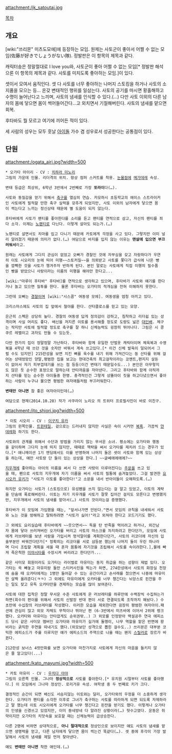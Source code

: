 attachment:/jk_satoutai.jpg

[[목차]]
== 개요 ==
[wiki:"쓰리몬" 미츠도모에]에 등장하는 모임. 원제는 사토군이 좋아서 어쩔 수 없는 모임(佐藤が好きでしょうがない隊). 정발판은 이 항목의 제목과 같다.

캐릭터송은 정말절대로 I love you와, 사토군이 좋아 어쩔 수 없는 모임[* 정발판 해석으론 이 항목의 제목과 같다. 사토를 미치도록 좋아하는 모임.]이 있다.

셋이서 모여서 움직인다. 셋 다 사토를 너무 좋아하는 나머지 스토킹을 하거나 사토의 소지품을 모으는 등… 온갖 변태적인 행위를 일삼는다. 사토의 공기를 마시면 황홀해하고 수명이 늘어난다고 느끼며, 사토의 냄새를 인식할 수 있다.(…) 다만 사토 이외의 다른 남자의 몸에 닿으면 몸이 썩어들어간다…고 외치면서 기절해버린다. 사토의 냄새를 맡으면 회복.

후타바도 뭘 모르고 여기에 끼어든 적이 있다.

세 사람의 성우는 모두 훗날 [[아이돌]] 가수 겸 성우로서 성공한다는 공통점이 있다. 
== 단원 ==
attachment:/ogata_airi.jpg?width=500
 * 오가타 아이리 - CV : [[치하라 미노리]]
 그림의 가운데 인물. 리더격의 위치. 항상 점퍼 스커트를 착용. [[눈물점]]에 [[메가데레]] 속성.

 변태 등급은 최상위, 6학년 3반에서 2번째로 가장 '''또라이'''다(…). 

 사토와 동질감을 얻기 위해서 [[축구]]를 열심히 연습. 카모하시 초등학교의 에이스 스트라이커인 사토에게 필적할 만한 축구 실력을 갖추게 되었지만, 사토 이외의 남자에게 닿으면 몸이 썩는다고 느끼는 정신상태 때문에 별 도움이 되지 않는다.

 후타바에게 사토가 팬티를 좋아한다를 소리를 듣고 팬티를 연적으로 삼고, 자신의 팬티를 죄다 소각. 이제는 [[노팬티]]로 다닌다. 이렇게 살아도 되는가.(…)

 노팬티로 살면서도 치마를 입고 다니기 때문에 카토에게 걱정을 사고 있다. 그렇지만 이미 널리 알려졌기 때문에 의미가 없다.(…) 여담으로 바지를 입지 않는 이유는 '''맨살에 입으면 부끄러워서'''라고.

 원래는 사토에게 그다지 관심이 없었고 오빠가 경찰인 것에 자부심을 갖고 자랑하다가 우연히 이토 시오리의 눈에 띄어 미행~~스토커질~~을 의뢰받고 사토를 쫓다가 급식에 나온 빵을 깜빡한 것을 사토가 챙겨주자 반하게 된다. 본인 말로는 사토에게 직접 미행의 필수품인 빵을 받았으니 사랑이라는 이름의 미행을 해야만 한다고... 

 [wiki:"마루이 후타바" 후타바]를 연적으로 생각하고 있으며, 후타바가 사토와 얘기를 한다거나 놀고 있으면 질투를 한다. 물론 후타바는 오가타의 적개심을 전혀 이해하지 못한다.

 그런데 오빠는 [[경찰]]이며 [wiki:"시스콤" 여동생 모에]. 여동생을 엄청 아끼고 있다.   

 크리스마스에도 사토의 집 앞에서 철야를 한다. 산타클로스를 믿고 있는 모양.

 은근히 스펙은 상당히 높다. 경찰의 여동생 답게 정의감이 강하고, 침착하고 리더쉽 있는 성격이며 사실 머리도 좋다. 배신을 저지른 이토를 용서해줄 정도로 도량도 넓은 [[대인배]]. 체구는 작지만 사토에 필적할 정도로 축구를 잘 하니 신체능력도 굉장히 뛰어나다. 그림은 시 콩쿠르 레벨이고 과자도 만들 수 있는듯. 

 다만 한가지 집이 정말정말 가난하다. 후타바와 함께 유일한 단벌옷 캐릭터이며 체육복과 수영복을 4학년 때 쓰던 것을 숫자만 바꿔서 계속 쓰고있다.[* 이건 신체 발육이 덜되어서 그럴 수도 있지만] 215란성을 보면 치킨 뼈를 육수를 내기 위해 가져간다는 둥 산타를 위해 걸어논 상태엉망인 양말,평범한 집을 보고는 현대건축의 최고걸작이라는 코멘트,편지지 살돈이 없어서 자기 피부껍데기를 쓰는 점 등등(이건 변태기 때문일수도...) 본인은 아무렇지도 않은 듯 순수한 표정으로 말하는데 안타까움을 자아낸다. 그리고 후타바와 함께 아직까지 산타를 믿는 순수한 아이들중 한명. 충격적인건 그렇게 상똘아이 짓을 하고다녔으면서 좋아하는 사람이 누구냐 물으면 평범한 여자애들처럼 부끄러워한다.

 '''변태만 아니면''' 참 좋은 여자아이인데(…)

 여담으로 현재(2014.10.28) 작가 사쿠라이 노리오 의 트위터 프로필사진이 바로 이친구.
 
attachment:/ito_shiori.jpg?width=500
 * 이토 시오리 - CV : [[이구치 유카]]
 그림의 왼쪽인물. [[트윈테일]], 겉으로는 드러내지 않지만 사실은 속이 시커먼 [[복흑]]. 가끔씩 [[얀데레]]화 하기도 한다.

 사토와의 관계를 위해서 수단과 방법을 가리지 않는 무서운 소녀. 평소에는 오가타와 행동을 같이하며 그다지 눈에 띄지 않지만, 때때로 책략을 써서 오가타를 제치려 드는 경우가 있다.[* 애니메이션 1기 엔딩에서도 이를 반영하여 나머지 둘은 셋이 사토와 함께 있는 상상을 하는데, 얘만 사토랑 단 둘이 있는 상상을 한다.] ~~글쎄에에에에?~~

 [[지우개]]에 좋아하는 아이의 이름을 써서 다 쓰면 사랑이 이루어진다는 [[주문]]을 쓰고 있을 때, 펜으로 사토의 지우개에 자기 이름을 써서 사토의 필통에 숨겨놓았다. 그걸 발견한 [[요시오카 유키]]가 "사토가 이토를 좋아한다!"고 소문을 내서 반아이들이 오해하도록.(…)

 하지만 오가타는 사토가 (스토킹으로) 유성펜을 쓰지 않는다는 걸 알고 있었고, 이토의 계략을 단숨에 폭로해버린다. 이토는 자기 지우개를 사토가 잘못 집어간 걸지도 모른다고 변명했지만, 지우개에서 사토의 냄새를 맡아서(…) 사토의 것이라는걸 증명했다.

 후타바가 이 모임에 가입했을 때는, "앞서나가면 안된다."면서 모임의 규칙을 내세워서 사토와 노는 것을 방해하고 탈퇴하려면 "사토가 싫어!"라고 외쳐야 한다고 꼬드기기도 했다.

 그 외에도 요리실습때 후타바에게 ~~웃으면서~~ 독을 탄 반죽을 먹이려고 하거나, 외간남자 몸에 닿아 쓰러져버린 오가타를 버리고 사토의 마스크를 차지하려고 한다던가, 모임에 사토에게 러브레터를 보낸 사람을 가입시켜 멍석말이를 계획한다던가, 사토의 리코더에 자신의 입술부분만 바꿔낀다던가[* 정확히는 리코더를 서로 삼등분 했는데 나머지 둘이 우린 하나라며 다시 조립할 계획을 세울 때 혼자 몸통에 자기것을 조립해서 사토를 속이려한다.],물에 빠져 죽은척한 [[미야시타]]를 수장시켜 버리려고 한다던가...

 같은 사미모 회원이라도 오가타는 라이벌로 마유미는 동지 취급을 하는 성향이 제법 있다. 오가타는 쏙 빼놓고 마유미랑 둘만 스티커사진을 찍는가 하면, 274란성에서 사토의 화장실 천장에 숨을 때 오카타에게는 1명만 들어갈 수 있는 공간이라고 손사래를 쳤으면서 나중에 마유미만 살짝 올려준다(ㅋㅋ) 그 외에도 마유미에게 오카타를 너무 챙긴다는 뉘앙스로 핀잔을 주는 일도 잦고 유독 오카타만을 견제하는 모습을 많이 보여준다.

 사토에 대한 집착은 정말 무서운 수준 사토에게 온 러브레터를 하루만에 수백장씩 수집하는가하면(회수의 편이를 위해서 사토의 신발장 반대 편이 서로 연결되도록 조작까지 해놨다.) 수초만에 수십장의 러브레터를 작성했다. 이러한 모습을 제외한다면 굉장히 평범한 여자아이.패션에 관심이 많고 외모 자체도 무척이나 뛰어난 편 (6-3반에서 미츠바에 이어서 2위에 랭크했다. 오카타와 마유미는 안타깝게도 순위권밖..) 그 외모를 인정받아 백설공주 연극 에피소드 당시 같은 사미모 멤버인 오가타와 마유미가 길가에 돌멩이, 나무 역할을 맡은 반면에 왕비라는 굵직한 주연을 따내기도 했다.(외모보단 성격으로 뽑힌 걸수도..) 쓰리몬은 대부분 코믹한 에피소드가 주를 이루지만 얘가 에피소드의 주역으로 나올 때는 왠지 [[스릴러]]로 장르가 바뀐다.

 212란성 보너스 4컷만화를 보면 오가타와 마찬가지로 사토에게 자신의 마음을 들키지 않은 줄 알고있다(...)

attachment:/kato_mayumi.jpg?width=500
 * 카토 마유미 - CV : [[우치다 아야]]
 그림의 오른쪽 인물. 그나마 '''정상적으로''' 사토를 좋아한다.[* 유치원 시절부터 사토를 좋아했다.] 이 모임에서 그나마 정상인. 로리거유 속성. 여학생 중 두 번째로 키가 크다.

 결정적인 순간이 되면 배신도 서슴지않는 이토와는 달리, 오가타와의 우정을 더 소중하게 생각한다. 오가타가 팬티를 소각한 이후로 그녀가 축구하는 사토를 따라하게 되면 되도록 자제하라고 말 했는데 이토 시오리에게 오가타를 너무 챙긴다고 핀잔을 받기도 했다. 이렇게나 오가타의 인생을 신경쓰고 있었지만, 이미 동네방네 다 알려진 상황이라(…) 헛수고였다. 운동은 쥐약이지만 오가타의 치맛속을 보호할 때는 신체능력이 급상승한다.

 다른 2명에 비하면 상대적으로, '''아니 절대적으로''' 정상인으로 보이지만 얘도 사토의 냄새를 맡으면 생명력을 얻고, 다른 남자에게 닿으면 몸이 썩는건 똑같다(…). 셋 중에 후각이 가장 발달해서 사토의 냄새를 제일 먼저 찾아낸다.

 얘도 '''변태만 아니면''' 착한 애인데.(…)
